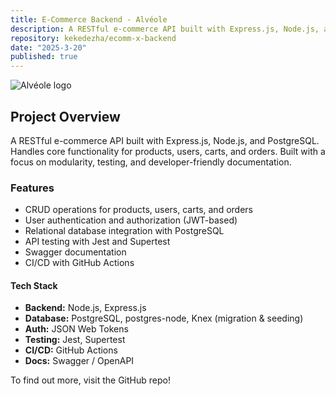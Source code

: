 ```yaml
---
title: E-Commerce Backend - Alvéole
description: A RESTful e-commerce API built with Express.js, Node.js, and PostgreSQL
repository: kekedezha/ecomm-x-backend
date: "2025-3-20"
published: true
---
```


![Alvéole logo](/project_images/alveole_logo.png)

## Project Overview

A RESTful e-commerce API built with Express.js, Node.js, and PostgreSQL. Handles core functionality for products, users, carts, and orders. Built with a focus on modularity, testing, and developer-friendly documentation.

### Features

- CRUD operations for products, users, carts, and orders
- User authentication and authorization (JWT-based)
- Relational database integration with PostgreSQL
- API testing with Jest and Supertest
- Swagger documentation
- CI/CD with GitHub Actions

#### Tech Stack

- **Backend:** Node.js, Express.js
- **Database:** PostgreSQL, postgres-node, Knex (migration & seeding)
- **Auth:** JSON Web Tokens
- **Testing:** Jest, Supertest
- **CI/CD:** GitHub Actions
- **Docs:** Swagger / OpenAPI

To find out more, visit the GitHub repo!
